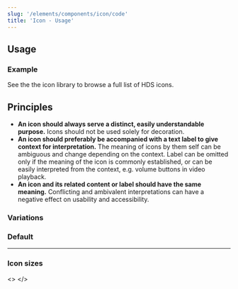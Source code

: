 ```yaml
---
slug: '/elements/components/icon/code'
title: 'Icon - Usage'
---
```



## Usage

### Example
<IconFaceSmile aria-hidden="true" />

See the <Link size="M" href="visual-assets/icons">the icon library</Link> to browse a full list of HDS icons.

## Principles
- **An icon should always serve a distinct, easily understandable purpose.** Icons should not be used solely for decoration.
- **An icon should preferably be accompanied with a text label to give context for interpretation.** The meaning of icons by them self can be ambiguous and change depending on the context. Label can be omitted only if the meaning of the icon is commonly established, or can be easily interpreted from the context, e.g. volume buttons in video playback.
- **An icon and its related content or label should have the same meaning.** Conflicting and ambivalent interpretations can have a negative effect on usability and accessibility.

### Variations

### Default

<IconFaceSmile aria-hidden="true" />

---

### Icon sizes
<>
<IconFaceSmile size="xs" aria-hidden="true" />
<IconFaceSmile size="s" aria-hidden="true" />
<IconFaceSmile size="m" aria-hidden="true" />
<IconFaceSmile size="l" aria-hidden="true" />
<IconFaceSmile size="xl" aria-hidden="true" />
</>

